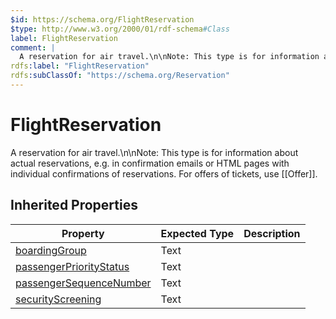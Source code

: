 ```yaml
---
$id: https://schema.org/FlightReservation
$type: http://www.w3.org/2000/01/rdf-schema#Class
label: FlightReservation
comment: |
  A reservation for air travel.\n\nNote: This type is for information about actual reservations, e.g. in confirmation emails or HTML pages with individual confirmations of reservations. For offers of tickets, use [[Offer]].
rdfs:label: "FlightReservation"
rdfs:subClassOf: "https://schema.org/Reservation"
---
```


# FlightReservation

A reservation for air travel.\n\nNote: This type is for information about actual reservations, e.g. in confirmation emails or HTML pages with individual confirmations of reservations. For offers of tickets, use [[Offer]].

## Inherited Properties

| Property | Expected Type | Description |
| --- | --- | --- |
| [boardingGroup](https://schema.org/boardingGroup) | Text |  |
| [passengerPriorityStatus](https://schema.org/passengerPriorityStatus) | Text |  |
| [passengerSequenceNumber](https://schema.org/passengerSequenceNumber) | Text |  |
| [securityScreening](https://schema.org/securityScreening) | Text |  |
